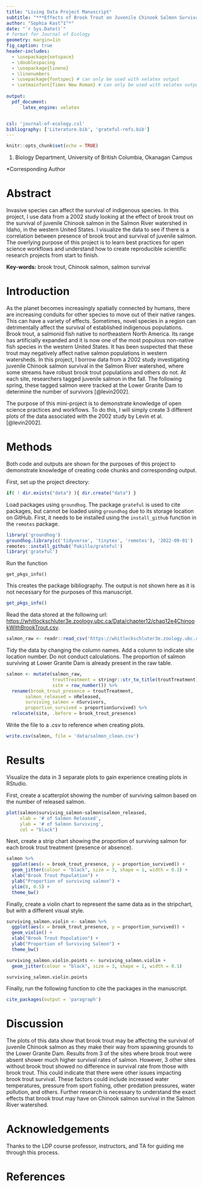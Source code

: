 ```yaml
---
title: "Living Data Project Manuscript"
subtitle: "***Effects of Brook Trout on Juvenile Chinook Salmon Survival***"
author: "Sophia Kast^1^*"
date: "`r Sys.Date()`"
# format for Journal of Ecology
geometry: margin=1in
fig_caption: true
header-includes: 
  - \usepackage{setspace}
  - \doublespacing
  - \usepackage{lineno}
  - \linenumbers
  - \usepackage{fontspec} # can only be used with xelatex output
  - \setmainfont{Times New Roman} # can only be used with xelatex output
  
output: 
  pdf_document:
      latex_engine: xelatex


csl: 'journal-of-ecology.csl'
bibliography: ['Literature.bib', 'grateful-refs.bib']
---
```


```r
knitr::opts_chunk$set(echo = TRUE)
```


1.  Biology Department, University of British Columbia, Okanagan Campus

\*Corresponding Author

\newpage

# Abstract

Invasive species can affect the survival of indigenous species. In this project, I use data from a 2002 study looking at the effect of brook trout on the survival of juvenile Chinook salmon in the Salmon River watershed in Idaho, in the western United States. I visualize the data to see if there is a correlation between presence of brook trout and survival of juvenile salmon. The overlying purpose of this project is to learn best practices for open science workflows and understand how to create reproducible scientific research projects from start to finish.

**Key-words:** brook trout, Chinook salmon, salmon survival

# Introduction

As the planet becomes increasingly spatially connected by humans, there are increasing conduits for other species to move out of their native ranges. This can have a variety of effects. Sometimes, novel species in a region can detrimentally affect the survival of established indigenous populations. Brook trout, a salmonid fish native to northeastern North America. Its range has artificially expanded and it is now one of the most populous non-native fish species in the western United States. It has been suspected that these trout may negatively affect native salmon populations in western watersheds. In this project, I borrow data from a 2002 study investigating juvenile Chinook salmon survival in the Salmon River watershed, where some streams have robust brook trout populations and others do not. At each site, researchers tagged juvenile salmon in the fall. The following spring, these tagged salmon were tracked at the Lower Granite Dam to determine the number of survivors [@levin2002].

The purpose of this mini-project is to demonstrate knowledge of open science practices and workflows. To do this, I will simply create 3 different plots of the data associated with the 2002 study by Levin et al. [@levin2002]. 

# Methods

Both code and outputs are shown for the purposes of this project to demonstrate knowledge of creating code chunks and corresponding output. 

First, set up the project directory: 

```r
if( ! dir.exists("data") ){ dir.create("data") }
```

Load packages using ```groundhog```. The package ```grateful``` is used to cite packages, but cannot be loaded using ```groundhog``` due to its storage location on GitHub. First, it needs to be installed using the ```install_github``` function in the ```remotes``` package. 

```r
library('groundhog')
groundhog.library(c('tidyverse', 'tinytex', 'remotes'), '2022-09-01')
remotes::install_github('Pakillo/grateful')
library('grateful')
```

Run the function 
```
get_pkgs_info()
```
This creates the package bibliography. The output is not shown here as it is not necessary for the purposes of this manuscript. 


```r
get_pkgs_info()
```

Read the data stored at the following url: <https://whitlockschluter3e.zoology.ubc.ca/Data/chapter12/chap12e4ChinookWithBrookTrout.csv>. 

```r
salmon_raw <- readr::read_csv('https://whitlockschluter3e.zoology.ubc.ca/Data/chapter12/chap12e4ChinookWithBrookTrout.csv')
```

Tidy the data by changing the column names. Add a column to indicate site location number. Do not conduct calculations. The proportion of salmon surviving at Lower Granite Dam is already present in the raw table. 

```r
salmon <- mutate(salmon_raw,
                 troutTreatment = stringr::str_to_title(troutTreatment),
                 site = row_number()) %>% 
  rename(brook_trout_presence = troutTreatment, 
       salmon_released = nReleased,
       surviving_salmon = nSurvivors,
       proportion_survived = proportionSurvived) %>%
  relocate(site, .before = brook_trout_presence)
```

Write the file to a .csv to reference when creating plots.  

```r
write.csv(salmon, file = 'data/salmon_clean.csv')
```

\newpage

# Results

Visualize the data in 3 separate plots to gain experience creating plots in RStudio. 

First, create a scatterplot showing the number of surviving salmon based on the number of released salmon. 


```r

plot(salmon$surviving_salmon~salmon$salmon_released, 
     xlab = '# of Salmon Released', 
     ylab = '# of Salmon Surviving',
     col = "black")
```

\newpage

Next, create a strip chart showing the proportion of surviving salmon for each brook trout treatment (presence or absence). 


```r

salmon %>%
  ggplot(aes(x = brook_trout_presence, y = proportion_survived)) +
  geom_jitter(colour = "black", size = 3, shape = 1, width = 0.1) +
  xlab("Brook Trout Population") +
  ylab("Proportion of surviving salmon") +
  ylim(0, 0.5) +
  theme_bw()
```

\newpage

Finally, create a violin chart to represent the same data as in the stripchart, but with a different visual style. 


```r

surviving_salmon.violin <- salmon %>% 
  ggplot(aes(x = brook_trout_presence, y = proportion_survived)) +
  geom_violin() +
  xlab("Brook Trout Population") +
  ylab("Proportion of Surviving Salmon") +
  theme_bw()

surviving_salmon.violin.points <- surviving_salmon.violin + 
  geom_jitter(colour = "black", size = 3, shape = 1, width = 0.1)

surviving_salmon.violin.points
```


Finally, run the following function to cite the packages in the manuscript. 

```r
cite_packages(output = 'paragraph')
```

# Discussion

The plots of this data show that brook trout may be affecting the survival of juvenile Chinook salmon as they make their way from spawning grounds to the Lower Granite Dam. Results from 3 of the sites where brook trout were absent shower much higher survival rates of salmon. However, 3 other sites without brook trout showed no difference in survival rate from those with brook trout. This could indicate that there were other issues impacting brook trout survival. These factors could include increased water temperatures, pressure from sport fishing, other predation pressures, water pollution, and others. Further research is necessary to understand the exact effects that brook trout may have on Chinook salmon survival in the Salmon River watershed. 

\newpage

# Acknowledgements

Thanks to the LDP course professor, instructors, and TA for guiding me through this process. 

# References

::: {#refs}
:::


